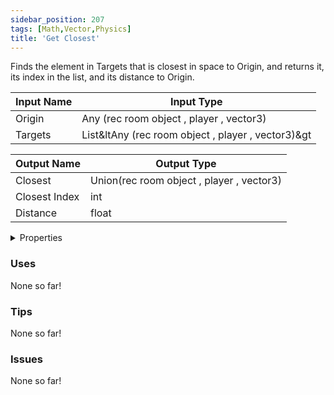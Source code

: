 ```yaml
---
sidebar_position: 207
tags: [Math,Vector,Physics]
title: 'Get Closest'
---
```


Finds the element in Targets that is closest in space to Origin, and returns it, its index in the list, and its distance to Origin.






<EsbSvg />

| Input Name | Input Type |
|-----------|-----------|
| Origin | Any (rec room object , player , vector3) |
| Targets | List&ltAny (rec room object , player , vector3)&gt |

| Output Name | Output Type |
|-----------|-----------|
| Closest | Union(rec room object , player , vector3) |
| Closest Index | int |
| Distance | float |


<details>
  <summary>Properties</summary>
  <div>
    <div>
    <table>
      <thead>
        <tr>
          <th>Is beta required?</th>
          <th>❌</th>
        </tr>
        <tr>
          <th>Is this chip a trolling risk?</th>
          <th>❌</th>
        </tr>
        <tr>
          <th>Is this chip a role assignment risk?</th>
          <th>❌</th>
        </tr>
        <tr>
          <th>Chip UUID</th>
          <th>49fa5928-1af5-49e3-96d0-5ae67e6d81c9</th>
        </tr>
      </thead>
    </table>
    </div>
  </div>
</details>

### Uses

None so far!

### Tips

None so far!

### Issues

None so far!